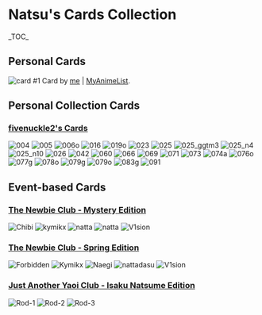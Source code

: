 = Natsu's Cards Collection =
_TOC_
== Personal Cards ==
[[File:SSS-1-r.png|card #1]]
Card by [https://github.com/nattadasu me] | [https://myanimelist.net/profile/nattadasu MyAnimeList].

== Personal Collection Cards ==
=== [https://myanimelist.net/blog.php?eid=829898 fivenuckle2's Cards] ===
[[File:fntwo/004.png|004]] [[File:fntwo/005.png|005]] [[File:fntwo/006o.png|006o]] [[File:fntwo/016.png|016]] [[File:fntwo/019o.png|019o]] [[File:fntwo/023.png|023]] [[File:fntwo/025.png|025]] [[File:fntwo/025_ggtm3.png|025_ggtm3]] [[File:fntwo/025_n4.png|025_n4]] [[File:fntwo/025_n10.png|025_n10]] [[File:fntwo/026.png|026]] [[File:fntwo/042.png|042]] [[File:fntwo/060.png|060]] [[File:fntwo/066.png|066]] [[File:fntwo/069.png|069]] [[File:fntwo/071.png|071]] [[File:fntwo/073.png|073]] [[File:fntwo/074a.png|074a]] [[File:fntwo/076o.png|076o]] [[File:fntwo/077g.png|077g]] [[File:fntwo/078o.png|078o]] [[File:fntwo/079g.png|079g]] [[File:fntwo/079o.png|079o]] [[File:fntwo/083g.png|083g]] [[File:fntwo/091.png|091]]

== Event-based Cards ==
=== [https://myanimelist.net/forum/?topicid=1835337 The Newbie Club - Mystery Edition] ===
[[File:tnc042020/Chibi.png|Chibi]] [[File:tnc042020/Kymikx.jpg|kymikx]] [[File:tnc042020/nattadasu-A.gif|natta]] [[File:tnc042020/nattadasu-B.gif|natta]] [[File:tnc042020/V1sion.png|V1sion]]

=== [https://myanimelist.net/forum/?topicid=1830956 The Newbie Club - Spring Edition] ===
[[File:tnc032020/Forbidden.png|Forbidden]] [[File:tnc032020/Kymikx.gif|Kymikx]] [[File:tnc032020/Naegi.png|Naegi]] [[File:tnc032020/nattadasu.png|nattadasu]] [[File:tnc032020/V1sion.png|V1sion]]

=== [https://myanimelist.net/forum/?topicid=1830559 Just Another Yaoi Club - Isaku Natsume Edition] ===
[[File:jayc032020/Rodicilous-1.png|Rod-1]] [[File:jayc032020/Rodicilous-2.png|Rod-2]] [[File:jayc032020/Rodicilous-3.png|Rod-3]]